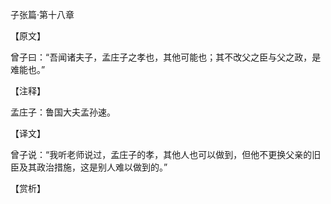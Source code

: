 

子张篇·第十八章

【原文】

曾子曰：“吾闻诸夫子，孟庄子之孝也，其他可能也；其不改父之臣与父之政，是难能也。”

【注释】

孟庄子：鲁国大夫孟孙速。

【译文】

曾子说：“我听老师说过，孟庄子的孝，其他人也可以做到，但他不更换父亲的旧臣及其政治措施，这是别人难以做到的。”

【赏析】

